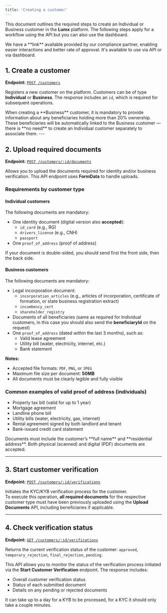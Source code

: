 ```yaml
---
title: 'Creating a customer'
---
```


This document outlines the required steps to create an Individual or Business customer in the **Lumx** platform. The following steps apply for a workflow using the API but you can also use the dashboard.

<Warning>
	We have a **link** available provided by our compliance partner, enabling
	easier interactions and better rate of approval. It's available to use via API
	or via dashboard.
</Warning>

## 1. Create a customer

**Endpoint:** [`POST /customers`](/api-reference/customers/create-a-customer)

Registers a new customer on the platform. Customers can be of type **Individual** or **Business**. The response includes an `id`, which is required for subsequent operations.

<Note>
	When creating a **Business** customer, it is mandatory to provide information
	about any beneficiaries holding more than 20% ownership. These beneficiaries
	will be automatically linked to the Business customer — there is **no need**
	to create an Individual customer separately to associate them.
</Note>
---

## 2. Upload required documents

**Endpoint:** [`POST /customers/:id/documents`](/api-reference/customers/upload-a-document)

Allows you to upload the documents required for identity and/or business verification. This API endpoint uses **FormData** to handle uploads.

### Requirements by customer type

#### Individual customers

The following documents are mandatory:

- One identity document (digital version also **accepted**):
  - `id_card` (e.g., RG)
  - `drivers_license` (e.g., CNH)
  - `passport`
- One `proof_of_address` (proof of address)

<Warning>
	If your document is double-sided, you should send first the front side, then
	the back side.
</Warning>

#### Business customers

The following documents are mandatory:

- Legal incorporation document:
  - `incorporation_articles` (e.g., articles of incorporation, certificate of formation, or state business registration extract)
  - `incumbency_cert`
  - `shareholder_registry`
- Documents of all beneficiaries (same as required for Individual customers, in this case you should also send the **beneficiaryId** on the request)
- One `proof_of_address` (dated within the last 3 months), such as:
  - Valid lease agreement
  - Utility bill (water, electricity, internet, etc.)
  - Bank statement

**Notes:**

- Accepted file formats: `PDF`, `PNG`, or `JPEG`
- Maximum file size per document: **50MB**
- All documents must be clearly legible and fully visible

### Common examples of valid proof of address (individuals)

- Property tax bill (valid for up to 1 year)
- Mortgage agreement
- Landline phone bill
- Utility bills (water, electricity, gas, internet)
- Rental agreement signed by both landlord and tenant
- Bank-issued credit card statement

<Note>
	Documents must include the customer’s **full name** and **residential
	address**. Both physical (scanned) and digital (PDF) documents are accepted.
</Note>

---

## 3. Start customer verification

**Endpoint:** [`POST /customers/:id/verifications`](/api-reference/customers/start-a-customer-verification)

Initiates the KYC/KYB verification process for the customer.  
To execute this operation, **all required documents** for the respective customer type must have been previously uploaded using the **Upload Documents** API, including beneficiaries if applicable.

---

## 4. Check verification status

**Endpoint:** [`GET /customers/:id/verifications`](/api-reference/customers/read-a-customer-verification)

Returns the current verification status of the customer: `approved`, `temporary_rejection`, `final_rejection`, `pending`.

This API allows you to monitor the status of the verification process initiated via the **Start Customer Verification** endpoint. The response includes:

- Overall customer verification status
- Status of each submitted document
- Details on any pending or rejected documents

<Note>
	It can take up to a day for a KYB to be processed, for a KYC it should only
	take a couple minutes.
</Note>
